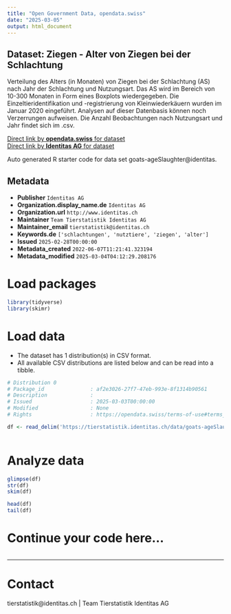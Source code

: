 ```yaml
---
title: "Open Government Data, opendata.swiss"
date: "2025-03-05"
output: html_document
---
```


## Dataset: Ziegen - Alter von Ziegen bei der Schlachtung

Verteilung des Alters (in Monaten) von Ziegen bei der Schlachtung (AS) nach Jahr der Schlachtung und Nutzungsart. Das AS wird im Bereich von 10-300 Monaten in Form eines Boxplots wiedergegeben. Die Einzeltieridentifikation und -registrierung von Kleinwiederkäuern wurden im Januar 2020 eingeführt. Analysen auf dieser Datenbasis können noch Verzerrungen aufweisen. Die Anzahl Beobachtungen nach Nutzungsart und Jahr findet sich im .csv.

[Direct link by **opendata.swiss** for dataset](https://opendata.swiss/de/dataset/ziegen-alter-von-ziegen-bei-der-schlachtung)<br>
[Direct link by **Identitas AG** for dataset](https://tierstatistik.identitas.ch/)

Auto generated R starter code for data set goats-ageSlaughter@identitas.

## Metadata

- **Publisher** `Identitas AG`
- **Organization.display_name.de** `Identitas AG`
- **Organization.url** `http://www.identitas.ch`
- **Maintainer** `Team Tierstatistik Identitas AG`
- **Maintainer_email** `tierstatistik@identitas.ch`
- **Keywords.de** `['schlachtungen', 'nutztiere', 'ziegen', 'alter']`
- **Issued** `2025-02-28T00:00:00`
- **Metadata_created** `2022-06-07T11:21:41.323194`
- **Metadata_modified** `2025-03-04T04:12:29.208176`


# Load packages

```r

library(tidyverse)
library(skimr)

```

# Load data

-   The dataset has 1 distribution(s) in CSV format.
-   All available CSV distributions are listed below and can be read into a tibble.

```r

# Distribution 0
# Package_id               : af2e3026-27f7-47eb-993e-8f1314b90561
# Description              : 
# Issued                   : 2025-03-03T00:00:00
# Modified                 : None
# Rights                   : https://opendata.swiss/terms-of-use#terms_by

df <- read_delim('https://tierstatistik.identitas.ch/data/goats-ageSlaughter.csv')



```

# Analyze data

```r

glimpse(df)
str(df)
skim(df)

head(df)
tail(df)

```

# Continue your code here...

```r

```

------------------------------------------------------------------------

# Contact

tierstatistik@identitas.ch | Team Tierstatistik Identitas AG
